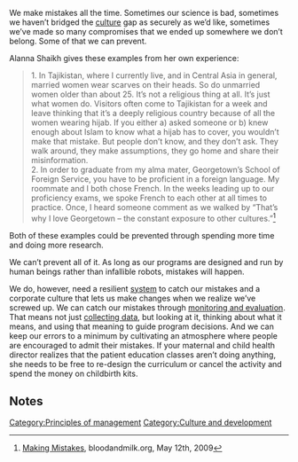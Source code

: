 We make mistakes all the time. Sometimes our science is bad, sometimes we haven’t bridged the [[culture]] gap as securely as we’d like, sometimes we’ve made so many compromises that we ended up somewhere we don’t belong. Some of that we can prevent. 

Alanna Shaikh gives these examples from her own experience:

<blockquote>1. In Tajikistan, where I currently live, and in Central Asia in general, married women wear scarves on their heads. So do unmarried women older than about 25. It’s not a religious thing at all. It’s just what women do. Visitors often come to Tajikistan for a week and leave thinking that it’s a deeply religious country because of all the women wearing hijab. If you either a) asked someone or b) knew enough about Islam to know what a hijab has to cover, you wouldn’t make that mistake. But people don’t know, and they don’t ask. They walk around, they make assumptions, they go home and share their misinformation.<br>

2. In order to graduate from my alma mater, Georgetown’s School of Foreign Service, you have to be proficient in a foreign language. My roommate and I both chose French. In the weeks leading up to our proficiency exams, we spoke French to each other at all times to practice. Once, I heard someone comment as we walked by “That’s why I love Georgetown – the constant exposure to other cultures.”<ref>[http://bloodandmilk.org/?p=1318 Making Mistakes], bloodandmilk.org, May 12th, 2009</ref></blockquote>

Both of these examples could be prevented through spending more time and doing more research.

We can’t prevent all of it. As long as our programs are designed and run by human beings rather than infallible robots, mistakes will happen.

We do, however, need a resilient [[system]] to catch our mistakes and a corporate culture that lets us make changes when we realize we’ve screwed up. We can catch our mistakes through [[monitoring and evaluation]]. That means not just [[collecting data]], but looking at it, thinking about what it means, and using that meaning to guide program decisions. And we can keep our errors to a minimum by cultivating an atmosphere where people are encouraged to admit their mistakes. If your maternal and child health director realizes that the patient education classes aren’t doing anything, she needs to be free to re-design the curriculum or cancel the activity and spend the money on childbirth kits.

==Notes==
<references/>



{{attrib bloodandmilk|url=http://bloodandmilk.org/?p=1318 }}

[[Category:Principles of management]]
[[Category:Culture and development]]